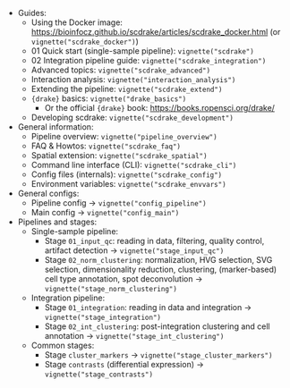 - Guides:
  - Using the Docker image: <https://bioinfocz.github.io/scdrake/articles/scdrake_docker.html>
    (or `vignette("scdrake_docker")`)
  - 01 Quick start (single-sample pipeline): `vignette("scdrake")`
  - 02 Integration pipeline guide: `vignette("scdrake_integration")`
  - Advanced topics: `vignette("scdrake_advanced")`
  - Interaction analysis: `vignette("interaction_analysis")`
  - Extending the pipeline: `vignette("scdrake_extend")`
  - `{drake}` basics: `vignette("drake_basics")`
    - Or the official `{drake}` book: <https://books.ropensci.org/drake/>
  - Developing scdrake: `vignette("scdrake_development")`
- General information:
  - Pipeline overview: `vignette("pipeline_overview")`
  - FAQ & Howtos: `vignette("scdrake_faq")`
  - Spatial extension: `vignette("scdrake_spatial")`
  - Command line interface (CLI): `vignette("scdrake_cli")`
  - Config files (internals): `vignette("scdrake_config")`
  - Environment variables: `vignette("scdrake_envvars")`
- General configs:
    - Pipeline config -> `vignette("config_pipeline")`
    - Main config -> `vignette("config_main")`
- Pipelines and stages:
  - Single-sample pipeline:
    - Stage `01_input_qc`: reading in data, filtering, quality control, artifact detection -> `vignette("stage_input_qc")`
    - Stage `02_norm_clustering`: normalization, HVG selection, SVG selection, dimensionality reduction, clustering, (marker-based) cell type annotation, spot deconvolution
      -> `vignette("stage_norm_clustering")`
  - Integration pipeline:
    - Stage `01_integration`: reading in data and integration -> `vignette("stage_integration")`
    - Stage `02_int_clustering`: post-integration clustering and cell annotation -> `vignette("stage_int_clustering")`
  - Common stages:
    - Stage `cluster_markers` -> `vignette("stage_cluster_markers")`
    - Stage `contrasts` (differential expression) -> `vignette("stage_contrasts")`
